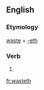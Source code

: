 ==English==

===Etymology===
[[waste]] + [[-eth]]

===Verb===
{{head|en|verb form}}

# {{en-archaic third-person singular of|waste}}

[[fr:wasteth]]